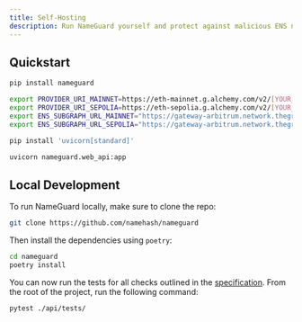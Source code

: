 ```yaml
---
title: Self-Hosting
description: Run NameGuard yourself and protect against malicious ENS names.
---
```


## Quickstart

<Steps>

<Step title="Install NameGuard">

```bash
pip install nameguard
```

</Step>

<Step title="Configure API keys">

```bash
export PROVIDER_URI_MAINNET=https://eth-mainnet.g.alchemy.com/v2/[YOUR_ALCHEMY_API_KEY]
export PROVIDER_URI_SEPOLIA=https://eth-sepolia.g.alchemy.com/v2/[YOUR_ALCHEMY_API_KEY]
export ENS_SUBGRAPH_URL_MAINNET="https://gateway-arbitrum.network.thegraph.com/api/[YOUR_SUBGRAPH_API_KEY]/subgraphs/id/5XqPmWe6gjyrJtFn9cLy237i4cWw2j9HcUJEXsP5qGtH"
export ENS_SUBGRAPH_URL_SEPOLIA="https://gateway-arbitrum.network.thegraph.com/api/[YOUR_SUBGRAPH_API_KEY]/subgraphs/id/DmMXLtMZnGbQXASJ7p1jfzLUbBYnYUD9zNBTxpkjHYXV"

```

</Step>

<Step title="Install a server">

```bash
pip install 'uvicorn[standard]'
```

</Step>

<Step title="Start the web server">

```bash
uvicorn nameguard.web_api:app
```

</Step>

</Steps>

## Local Development

To run NameGuard locally, make sure to clone the repo:

```bash
git clone https://github.com/namehash/nameguard
```

Then install the dependencies using `poetry`:

```bash
cd nameguard
poetry install
```

You can now run the tests for all checks outlined in the [specification](/specification). From the root of the project, run the following command:

```bash
pytest ./api/tests/
```
